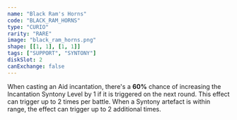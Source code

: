 ```yaml
---
name: "Black Ram's Horns"
code: "BLACK_RAM_HORNS"
type: "CURIO"
rarity: "RARE"
image: "black_ram_horns.png"
shape: [[1, 1], [1, 1]]
tags: ["SUPPORT", "SYNTONY"]
diskSlot: 2
canExchange: false
---
```


When casting an Aid incantation, there's a **60%** chance of increasing the Incantation Syntony Level by 1 if it is triggered on the next round. This effect can trigger up to 2 times per battle. When a Syntony artefact is within range, the effect can trigger up to 2 additional times.
